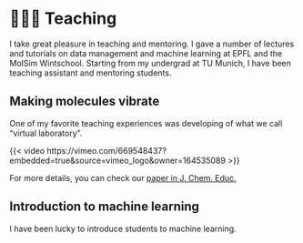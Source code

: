 # 👨🏼‍🏫 Teaching 

I take great pleasure in teaching and mentoring. I gave a number of lectures and tutorials on data management and machine learning at EPFL and the MolSim Wintschool.
Starting from my undergrad at TU Munich, I have been teaching assistant and mentoring students.

## Making molecules vibrate

One of my favorite teaching experiences was developing of what we call "virtual laboratory". 

{{< video https://vimeo.com/669548437?embedded=true&source=vimeo_logo&owner=164535089 >}}

For more details, you can check our [paper in J. Chem. Educ.](https://pubs.acs.org/doi/full/10.1021/acs.jchemed.1c01101)


## Introduction to machine learning

I have been lucky to introduce students to machine learning. 